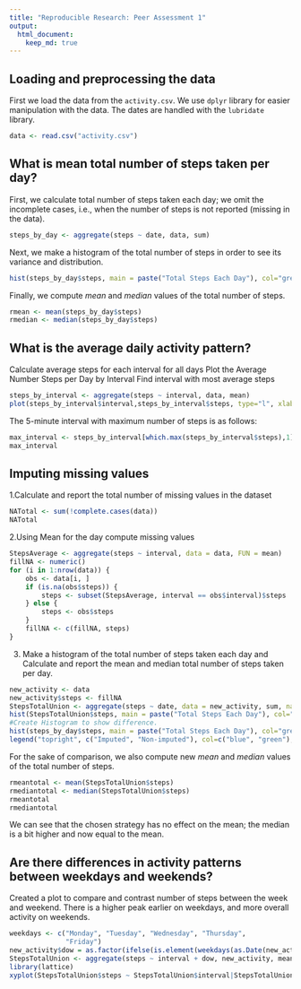 ```yaml
---
title: "Reproducible Research: Peer Assessment 1"
output: 
  html_document:
    keep_md: true
---
```



## Loading and preprocessing the data

First we load the data from the `activity.csv`. We use `dplyr` library for easier
manipulation with the data. The dates are handled with the `lubridate` library.

```r
data <- read.csv("activity.csv")  

```


## What is mean total number of steps taken per day?

First, we calculate total number of steps taken each day; we omit the incomplete cases, 
i.e., when the number of steps is not reported (missing in the data).

```r
steps_by_day <- aggregate(steps ~ date, data, sum)

```

Next, we make a histogram of the total number of steps in order to see its variance 
and distribution.

```r
hist(steps_by_day$steps, main = paste("Total Steps Each Day"), col="green",xlab="Number of Steps")
```

Finally, we compute *mean* and *median* values of the total number of steps.

```r
rmean <- mean(steps_by_day$steps)
rmedian <- median(steps_by_day$steps)
```

## What is the average daily activity pattern?

Calculate average steps for each interval for all days
Plot the Average Number Steps per Day by Interval
Find interval with most average steps

```r
steps_by_interval <- aggregate(steps ~ interval, data, mean)
plot(steps_by_interval$interval,steps_by_interval$steps, type="l", xlab="Interval", ylab="Number of Steps",main="Average Number of Steps per Day by Interval")
```

The 5-minute interval with maximum number of steps is as follows:

```r
max_interval <- steps_by_interval[which.max(steps_by_interval$steps),1]
max_interval
```

## Imputing missing values

1.Calculate and report the total number of missing values in the dataset

```r
NATotal <- sum(!complete.cases(data))
NATotal
```

2.Using Mean for the day compute missing values

```r
StepsAverage <- aggregate(steps ~ interval, data = data, FUN = mean)
fillNA <- numeric()
for (i in 1:nrow(data)) {
    obs <- data[i, ]
    if (is.na(obs$steps)) {
        steps <- subset(StepsAverage, interval == obs$interval)$steps
    } else {
        steps <- obs$steps
    }
    fillNA <- c(fillNA, steps)
}       
```

3. Make a histogram of the total number of steps taken each day and Calculate and report the mean and median total number of steps taken per day.

```r
new_activity <- data
new_activity$steps <- fillNA
StepsTotalUnion <- aggregate(steps ~ date, data = new_activity, sum, na.rm = TRUE)
hist(StepsTotalUnion$steps, main = paste("Total Steps Each Day"), col="blue", xlab="Number of Steps")
#Create Histogram to show difference. 
hist(steps_by_day$steps, main = paste("Total Steps Each Day"), col="green", xlab="Number of Steps", add=T)
legend("topright", c("Imputed", "Non-imputed"), col=c("blue", "green"), lwd=10)
```

For the sake of comparison, we also compute new *mean* and *median* values 
of the total number of steps.

```r
rmeantotal <- mean(StepsTotalUnion$steps)
rmediantotal <- median(StepsTotalUnion$steps)
rmeantotal
rmediantotal


```

We can see that the chosen strategy has no effect on the mean; 
the median is a bit higher and now equal to the mean.

## Are there differences in activity patterns between weekdays and weekends?
Created a plot to compare and contrast number of steps between the week and weekend. There is a higher peak earlier on weekdays, and more overall activity on weekends.

```r
weekdays <- c("Monday", "Tuesday", "Wednesday", "Thursday", 
              "Friday")
new_activity$dow = as.factor(ifelse(is.element(weekdays(as.Date(new_activity$date)),weekdays), "Weekday", "Weekend"))
StepsTotalUnion <- aggregate(steps ~ interval + dow, new_activity, mean)
library(lattice)
xyplot(StepsTotalUnion$steps ~ StepsTotalUnion$interval|StepsTotalUnion$dow, main="Average Steps per Day by Interval",xlab="Interval", ylab="Steps",layout=c(1,2), type="l")
```

